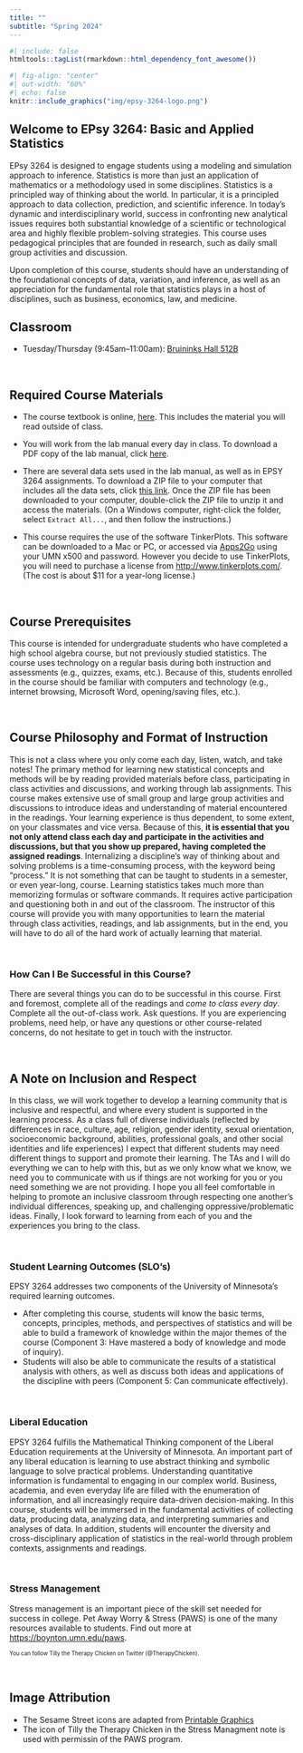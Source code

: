 ```yaml
---
title: ""
subtitle: "Spring 2024"
---
```


```r
#| include: false
htmltools::tagList(rmarkdown::html_dependency_font_awesome())
```

```r
#| fig-align: "center"
#| out-width: "60%"
#| echo: false
knitr::include_graphics("img/epsy-3264-logo.png")
```


## Welcome to EPsy 3264: Basic and Applied Statistics

EPsy 3264 is designed to engage students using a modeling and simulation approach to inference. Statistics is more than just an application of mathematics or a methodology used in some disciplines. Statistics is a principled way of thinking about the world. In particular, it is a principled approach to data collection, prediction, and scientific inference. In today's dynamic and interdisciplinary world, success in confronting new analytical issues requires both substantial knowledge of a scientific or technological area and highly flexible problem-solving strategies. This course uses pedagogical principles that are founded in research, such as daily small group activities and discussion. 

Upon completion of this course, students should have an understanding of the foundational concepts of data, variation, and inference, as well as an appreciation for the fundamental role that statistics plays in a host of disciplines, such as business, economics, law, and medicine.


## Classroom

- Tuesday/Thursday (9:45am&ndash;11:00am): [Bruininks Hall 512B](https://campusmaps.umn.edu/robert-h-bruininks-hall)


<br />


## Required Course Materials

- The course textbook is online, [here](https://zief0002.github.io/statistical-thinking/). This includes the material you will read outside of class.

- You will work from the lab manual every day in class. To download a PDF copy of the lab manual, click [here](https://github.com/zief0002/statistical-thinking/blob/master/statistical-thinking-v4_4.pdf).

- There are several data sets used in the lab manual, as well as in EPSY 3264 assignments. To download a ZIP file to your computer that includes all the data sets, click [this link](https://github.com/zief0002/statistical-thinking/tree/master/data). Once the ZIP file has been downloaded to your computer, double-click the ZIP file to unzip it and access the materials. (On a Windows computer, right-click the folder, select `Extract All...`, and then follow the instructions.)

- This course requires the use of the software TinkerPlots. This software can be downloaded to a Mac or PC, or accessed via [Apps2Go](https://apps.umn.edu/) using your UMN x500 and password. However you decide to use TinkerPlots, you will need to purchase a license from <http://www.tinkerplots.com/>. (The cost is about $11 for a year-long license.)

<br />


## Course Prerequisites

This course is intended for undergraduate students who have completed a high school algebra course, but not previously studied statistics. The course uses technology on a regular basis during both instruction and assessments (e.g., quizzes, exams, etc.). Because of this, students enrolled in the course should be familiar with computers and technology (e.g., internet browsing, Microsoft Word, opening/saving files, etc.).

<br />


## Course Philosophy and Format of Instruction

This is not a class where you only come each day, listen, watch, and take notes! The primary method for learning new statistical concepts and methods will be by reading provided materials before class, participating in class activities and discussions, and working through lab assignments. This course makes extensive use of small group and large group activities and discussions to introduce ideas and understanding of material encountered in the readings. Your learning experience is thus dependent, to some extent, on your classmates and vice versa. Because of this, **it is essential that you not only attend class each day and participate in the activities and discussions, but that you show up prepared, having completed the assigned readings**. Internalizing a discipline's way of thinking about and solving problems is a time-consuming process, with the keyword being "process." It is not something that can be taught to students in a semester, or even year-long, course. Learning statistics takes much more than memorizing formulas or software commands. It requires active participation and questioning both in and out of the classroom. The instructor of this course will provide you with many opportunities to learn the material through class activities, readings, and lab assignments, but in the end, you will have to do all of the hard work of actually learning that material. 

<br />


:::success
### How Can I Be Successful in this Course?

There are several things you can do to be successful in this course. First and foremost, complete all of the readings and *come to class every day*. Complete all the out-of-class work. Ask questions. If you are experiencing problems, need help, or have any questions or other course-related concerns, do not hesitate to get in touch with the instructor.
:::

<br />


## A Note on Inclusion and Respect

In this class, we will work together to develop a learning community that is inclusive and respectful, and where every student is supported in the learning process. As a class full of diverse individuals (reflected by differences in race, culture, age, religion, gender identity, sexual orientation, socioeconomic background, abilities, professional goals, and other social identities and life experiences) I expect that different students may need different things to support and promote their learning. The TAs and I will do everything we can to help with this, but as we only know what we know, we need you to communicate with us if things are not working for you or you need something we are not providing. I hope you all feel comfortable in helping to promote an inclusive classroom through respecting one another's individual differences, speaking up, and challenging oppressive/problematic ideas. Finally, I look forward to learning from each of you and the experiences you bring to the class. 



<br />

:::slo
### Student Learning Outcomes (SLO's)

EPSY 3264 addresses two components of the University of Minnesota's required learning outcomes. 

- After completing this course, students will know the basic terms, concepts, principles, methods, and perspectives of statistics and will be able to build a framework of knowledge within the major themes of the course (Component 3: Have mastered a body of knowledge and mode of inquiry). 
- Students will also be able to communicate the results of a statistical analysis with others, as well as discuss both ideas and applications of the discipline with peers (Component 5: Can communicate effectively). 

<br />

### Liberal Education

EPSY 3264 fulfills the Mathematical Thinking component of the Liberal Education requirements at the University of Minnesota. An important part of any liberal education is learning to use abstract thinking and symbolic language to solve practical problems. Understanding quantitative information is fundamental to engaging in our complex world. Business, academia, and even everyday life are filled with the enumeration of information, and all increasingly require data-driven decision-making. In this course, students will be immersed in the fundamental activities of collecting data, producing data, analyzing data, and interpreting summaries and analyses of data. In addition, students will encounter the diversity and cross-disciplinary application of statistics in the real-world through problem contexts, assignments and readings.
:::

<br />



:::stress
### Stress Management

Stress management is an important piece of the skill set needed for success in college. Pet Away Worry & Stress (PAWS) is one of the many resources available to students. Find out more at [https://boynton.umn.edu/paws](https://boynton.umn.edu/paws). 

<p style="font-size:70%;">You can follow Tilly the Therapy Chicken on Twitter (@TherapyChicken).</p>
:::

<br />


## Image Attribution

- The Sesame Street icons are adapted from [Printable Graphics](https://www.printablee.com/post_sesame-street-face-templates-printable_242747/)
- The icon of Tilly the Therapy Chicken in the Stress Managment note is used with permissin of the PAWS program.

<!-- - The icon in the Inclusion Note was created by [Freepik - Flaticon](https://www.flaticon.com/free-icons/together). -->
<!-- - The icon in the Technology Policy was created by [Freepik - Flaticon](https://www.flaticon.com/free-icons/technology). -->
<!-- - The icon in the CEHD Policy on Recording note was created by [Hilmy Abiyyu A. - Flaticon](https://www.flaticon.com/free-icons/record). -->
<!-- - The icon in the Missing Class Policy was created by [Freepik - Flaticon](https://www.flaticon.com/free-icons/absence). -->
<!-- - The icon in the SLO Policy was created by [M. Oki Orlando from Noun Project](https://thenounproject.com/browse/icons/term/learning-outcome/) (CC BY 3.0). -->




